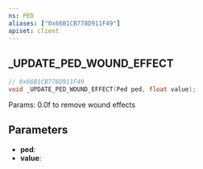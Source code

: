```yaml
---
ns: PED
aliases: ["0x66B1CB778D911F49"]
apiset: client
---
```

## _UPDATE_PED_WOUND_EFFECT

```c
// 0x66B1CB778D911F49
void _UPDATE_PED_WOUND_EFFECT(Ped ped, float value);
```

Params: 0.0f to remove wound effects

## Parameters
* **ped**:
* **value**: